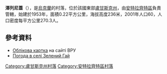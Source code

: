{{coord|48|11|12|N|38|57|40|E|scale:100000|display=title}}

'''澤列尼蓋'''（{{lang-uk|Зелений Гай}}），是[[烏克蘭|烏克蘭]]的村落，位於該國東部[[盧甘斯克州|盧甘斯克州]]，由[[安特拉齊特區|安特拉齊特區]]負責管轄，始建於1953年，面積0.22平方公里，海拔高度236米，2001年人口60，人口密度每平方公里270.3人。

==參考資料==
* [http://w1.c1.rada.gov.ua/pls/z7503/A005?rdat1=01.05.2014&rf7571=17849 Облікова картка] на сайті ВРУ
* [http://weather.in.ua/ua/lyganskaja/8880 Погода в селі Зелений Гай]

{{DEFAULTSORT:Зелений Гай}}
[[Category:盧甘斯克州村落|Category:盧甘斯克州村落]]
[[Category:安特拉齊特區村落|Category:安特拉齊特區村落]]


{{Luhansk-geo-stub}}